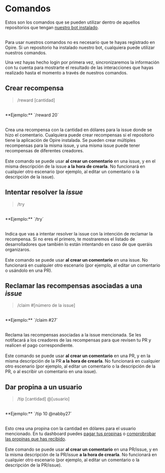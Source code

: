 
# Comandos

Estos son los comandos que se pueden utilizar dentro de aquellos repositorios que tengan [nuestro bot instalado](/overview/install-bot).

<br/>
<InfoPanel>
Para usar nuestros comandos no es necesario que te hayas registrado en Opire. Si un repositorio ha instalado nuestro bot, cualquiera puede utilizar nuestros comandos.

Una vez hayas hecho login por primera vez, sincronizaremos la información con tu cuenta para mostrarte el resultado de las interacciones que hayas realizado hasta el momento a través de nuestros comandos.
</InfoPanel>

## Crear recompensa

> /reward [cantidad]

<br/>
<DimmedText>**Ejemplo:** `/reward 20`</DimmedText>
<br/><br/>

<span>Crea una recompensa con la cantidad en dólares para la issue donde se hizo el comentario. Cualquiera puede crear recompensas si el repositorio tiene la aplicación de Opire instalada. Se pueden crear múltiples recompensas para la misma issue, y una misma issue puede tener recompensas de diferentes creadores.</span>
<br/><br/>
<InfoPanel>Este comando se puede usar **al crear un comentario** en una issue, y en el misma descripción de la issue **a la hora de crearla**. No funcionará en cualquier otro escenario (por ejemplo, al editar un comentario o la descripción de la issue).</InfoPanel>

## Intentar resolver la *issue*

> /try

<br/>
<DimmedText>**Ejemplo:** `/try`</DimmedText>
<br/><br/>

<span>Indica que vas a intentar resolver la issue con la intención de reclamar la recompensa. Si no eres el primero, te mostraremos el listado de desarrolladores que también lo están intentando en caso de que queráis organizaros.</span>
<br/><br/>
<InfoPanel>Este comando se puede usar **al crear un comentario** en una issue. No funcionará en cualquier otro escenario (por ejemplo, al editar un comentario o usándolo en una PR).</InfoPanel>


## Reclamar las recompensas asociadas a una *issue*

> /claim #[número de la issue]

<br/>
<DimmedText>**Ejemplo:** `/claim #27`</DimmedText>
<br/><br/>

<span>Reclama las recompensas asociadas a la issue mencionada. Se les notifacará a los creadores de las recompensas para que revisen tu PR y realicen el pago correspondiente.</span>
<br/><br/>
<InfoPanel>Este comando se puede usar **al crear un comentario** en una PR, y en la misma descripción de la PR **a la hora de crearla**. No funcionará en cualquier otro escenario (por ejemplo, al editar un comentario o la descripción de la PR, o al escribir un comentario en una issue).</InfoPanel>

## Dar propina a un usuario

> /tip [cantidad] @[usuario]

<br/>
<DimmedText>**Ejemplo:** `/tip 10 @nabby27`</DimmedText>
<br/><br/>

<span>Esto crea una propina con la cantidad en dólares para el usuario mencionado. En tu dashboard puedes [pagar tus propinas](https://app.opire.dev/dashboard/creator/tips) o [comprobrobar las propinas que has recibido](https://app.opire.dev/dashboard/programmer/tips).</span>
<br/><br/>
<InfoPanel>Este comando se puede usar **al crear un comentario** en una PR/issue, y en la misma descripción de la PR/issue **a la hora de crearla**. No funcionará en cualquier otro escenario (por ejemplo, al editar un comentario o la descripción de la PR/issue).</InfoPanel>
